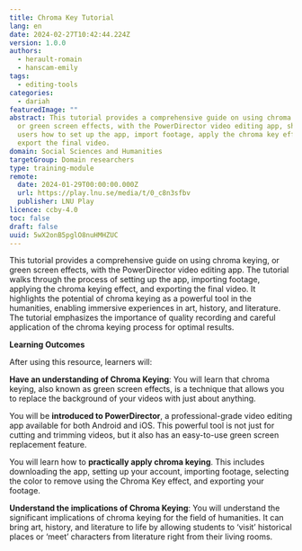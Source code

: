 ```yaml
---
title: Chroma Key Tutorial
lang: en
date: 2024-02-27T10:42:44.224Z
version: 1.0.0
authors:
  - herault-romain
  - hanscam-emily
tags:
  - editing-tools
categories:
  - dariah
featuredImage: ""
abstract: This tutorial provides a comprehensive guide on using chroma keying,
  or green screen effects, with the PowerDirector video editing app, showing
  users how to set up the app, import footage, apply the chroma key effect, and
  export the final video.
domain: Social Sciences and Humanities
targetGroup: Domain researchers
type: training-module
remote:
  date: 2024-01-29T00:00:00.000Z
  url: https://play.lnu.se/media/t/0_c8n3sfbv
  publisher: LNU Play
licence: ccby-4.0
toc: false
draft: false
uuid: 5wX2onB5pglO8nuHMHZUC
---
```

This tutorial provides a comprehensive guide on using chroma keying, or green screen effects, with the PowerDirector video editing app. The tutorial walks through the process of setting up the app, importing footage, applying the chroma keying effect, and exporting the final video. It highlights the potential of chroma keying as a powerful tool in the humanities, enabling immersive experiences in art, history, and literature. The tutorial emphasizes the importance of quality recording and careful application of the chroma keying process for optimal results.

**Learning Outcomes**

A﻿fter using this resource, learners will:

**Have an understanding of Chroma Keying**: You will learn that chroma keying, also known as green screen effects, is a technique that allows you to replace the background of your videos with just about anything.

You will be **introduced to PowerDirector**, a professional-grade video editing app available for both Android and iOS. This powerful tool is not just for cutting and trimming videos, but it also has an easy-to-use green screen replacement feature.

 You will learn how to **practically apply chroma keying**. This includes downloading the app, setting up your account, importing footage, selecting the color to remove using the Chroma Key effect, and exporting your footage.

**Understand the implications of Chroma Keying**: You will understand the significant implications of chroma keying for the field of humanities. It can bring art, history, and literature to life by allowing students to ‘visit’ historical places or ‘meet’ characters from literature right from their living rooms.

<ExternalResource title="Interested in learning more?" subtitle="Check out &quot;Chroma Key Tutorial&quot;" url="https://play.lnu.se/media/t/0_c8n3sfbv" />
